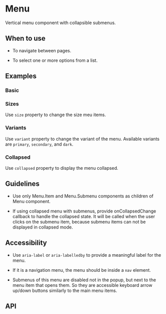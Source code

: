
<Meta of={Menu} />

# Menu

Vertical menu component with collapsible submenus.

## When to use

- To navigate between pages.

- To select one or more options from a list.

## Examples

### Basic

<Canvas of={Basic} />

### Sizes

Use `size` property to change the size meu items.

<Canvas of={Size} />

### Variants

Use `variant` property to change the variant of the menu. Available variants are `primary`, `secondary`, and `dark`.

<Canvas of={Variant} />

### Collapsed

Use `collapsed` property to display the menu collapsed.

<Canvas of={Collapsed} />

## Guidelines

- Use only Menu.Item and Menu.Submenu components as children of Menu component.

- If using collapsed menu with submenus, provide onCollapsedChange callback to handle the collapsed state. It will be
  called when the user clicks on the submenu item, because submenu items can not be displayed in collapsed mode.

## Accessibility

- Use `aria-label` or `aria-labelledby` to provide a meaningful label for the menu.

- If it is a navigation menu, the menu should be inside a `nav` element.

- Submenus of this menu are disabled not in the popup, but next to the menu item that opens them. So they are accessible
  keyboard arrow up/down buttons similarly to the main menu items.

## API

<ArgTypes />
